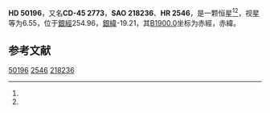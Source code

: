 {{Starbox begin
| name = HD 50196
}}
{{Starbox observe
| epoch = [[J2000.0|J2000.0]]
| constell = {{星座名待查}}<ref name=SIMBAD>{{cite web
 | url=http://simbad.u-strasbg.fr/simbad/sim-id?Ident=HR+2546
 | title=Pulsating variable Star
 | publisher=Centre de Données astronomiques de Strasbourg
 | work=SIMBAD
 | accessdate=2012-07-13
 | archive-date=2016-03-17
 | archive-url=https://web.archive.org/web/20160317192453/http://simbad.u-strasbg.fr/simbad/sim-id?Ident=HR+2546
 | dead-url=no
 }}</ref><ref name=DATA>{{cite web
 | url=http://vizier.u-strasbg.fr/viz-bin/VizieR-5?-out.add=.&-source=5050&-corr=PK=HR&-out.max=9999&HR=2546
 | title=VizieR Detailed Page
 | accessdate=2012-07-13
 | archive-date=2016-03-05
 | archive-url=https://web.archive.org/web/20160305062754/http://vizier.u-strasbg.fr/viz-bin/VizieR-5?-out.add=.&-source=5050&-corr=PK=HR&-out.max=9999&HR=2546
 | dead-url=no
 }}</ref>
| 星官 = 
| ra = {{RA|6|49|57.8}}<ref name=SIMBAD /><ref name=DATA />
| dec = {{DEC|-45|27|0}}<ref name=SIMBAD /><ref name=DATA />
| appmag_v = 6.55<ref name=SIMBAD /><ref name=DATA />
}}
{{Starbox character
| class = K5-M0III<ref name=SIMBAD /><ref name=DATA />
| b-v = 1.51<ref name=SIMBAD /><ref name=DATA />
| u-b = 1.83<ref name=SIMBAD /><ref name=DATA />
| r-i = 0.82C<ref name=SIMBAD /><ref name=DATA />
| variable = 
}}
{{Starbox astrometry
| radial_v = 1.83
| prop_mo_ra = 15
| parallax = 
| p_error = 
}}
{{Starbox catalog
| names =CD-45 2773，[[SAO星表|SAO]] 218236，[[HD星表|HD]] 50196，[[HR星表|HR]] 2546}}
{{Starbox reference |Simbad=HR+2546}}
{{Starbox end}}

'''HD 50196'''，又名'''CD-45 2773'''，'''SAO 218236'''、'''HR 2546'''，是一颗恒星<ref name=SIMBAD /><ref name=DATA />，视星等为6.55，位于[[銀道座標系|銀經]]254.96，[[銀道座標系|銀緯]]-19.21，其[[B1900.0|B1900.0]]坐标为赤經{{RA|6|47|2.7}}，赤緯{{DEC|-45|-19.21|54}}。

== 参考文献 ==
{{reflist}}

{{star-stub}}

[[Category:HD和HDE天體|50196]]
[[Category:HR天體|2546]]
[[Category:SAO天體|218236]]